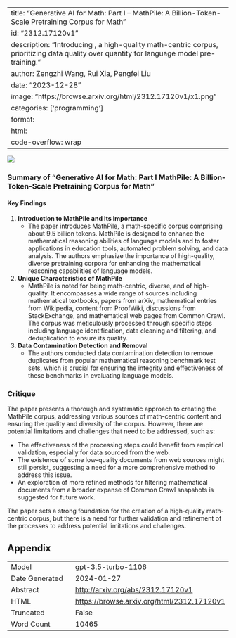 
---
title: "Generative AI for Math: Part I -- MathPile: A Billion-Token-Scale Pretraining Corpus for Math"
id: "2312.17120v1"
description: "Introducing \textsc{MathPile}, a high-quality math-centric corpus, prioritizing data quality over quantity for language model pre-training."
author: Zengzhi Wang, Rui Xia, Pengfei Liu
date: "2023-12-28"
image: "https://browse.arxiv.org/html/2312.17120v1/x1.png"
categories: ['programming']
format:
  html:
    code-overflow: wrap
---

![](https://browse.arxiv.org/html/2312.17120v1/x1.png)

### Summary of "Generative AI for Math: Part I MathPile: A Billion-Token-Scale Pretraining Corpus for Math"

#### Key Findings

1. **Introduction to MathPile and Its Importance** 
   - The paper introduces MathPile, a math-specific corpus comprising about 9.5 billion tokens. MathPile is designed to enhance the mathematical reasoning abilities of language models and to foster applications in education tools, automated problem solving, and data analysis. The authors emphasize the importance of high-quality, diverse pretraining corpora for enhancing the mathematical reasoning capabilities of language models.

2. **Unique Characteristics of MathPile**
   - MathPile is noted for being math-centric, diverse, and of high-quality. It encompasses a wide range of sources including mathematical textbooks, papers from arXiv, mathematical entries from Wikipedia, content from ProofWiki, discussions from StackExchange, and mathematical web pages from Common Crawl. The corpus was meticulously processed through specific steps including language identification, data cleaning and filtering, and deduplication to ensure its quality.

3. **Data Contamination Detection and Removal** 
   - The authors conducted data contamination detection to remove duplicates from popular mathematical reasoning benchmark test sets, which is crucial for ensuring the integrity and effectiveness of these benchmarks in evaluating language models.

### Critique

The paper presents a thorough and systematic approach to creating the MathPile corpus, addressing various sources of math-centric content and ensuring the quality and diversity of the corpus. However, there are potential limitations and challenges that need to be addressed, such as:

- The effectiveness of the processing steps could benefit from empirical validation, especially for data sourced from the web.
- The existence of some low-quality documents from web sources might still persist, suggesting a need for a more comprehensive method to address this issue.
- An exploration of more refined methods for filtering mathematical documents from a broader expanse of Common Crawl snapshots is suggested for future work.

The paper sets a strong foundation for the creation of a high-quality math-centric corpus, but there is a need for further validation and refinement of the processes to address potential limitations and challenges.

## Appendix

|          |          |
|----------|----------|
| Model     | gpt-3.5-turbo-1106       |
| Date Generated     | 2024-01-27       |
| Abstract | [http://arxiv.org/abs/2312.17120v1](http://arxiv.org/abs/2312.17120v1)        |
| HTML     | [https://browse.arxiv.org/html/2312.17120v1](https://browse.arxiv.org/html/2312.17120v1)       |
| Truncated       | False       |
| Word Count       | 10465       |